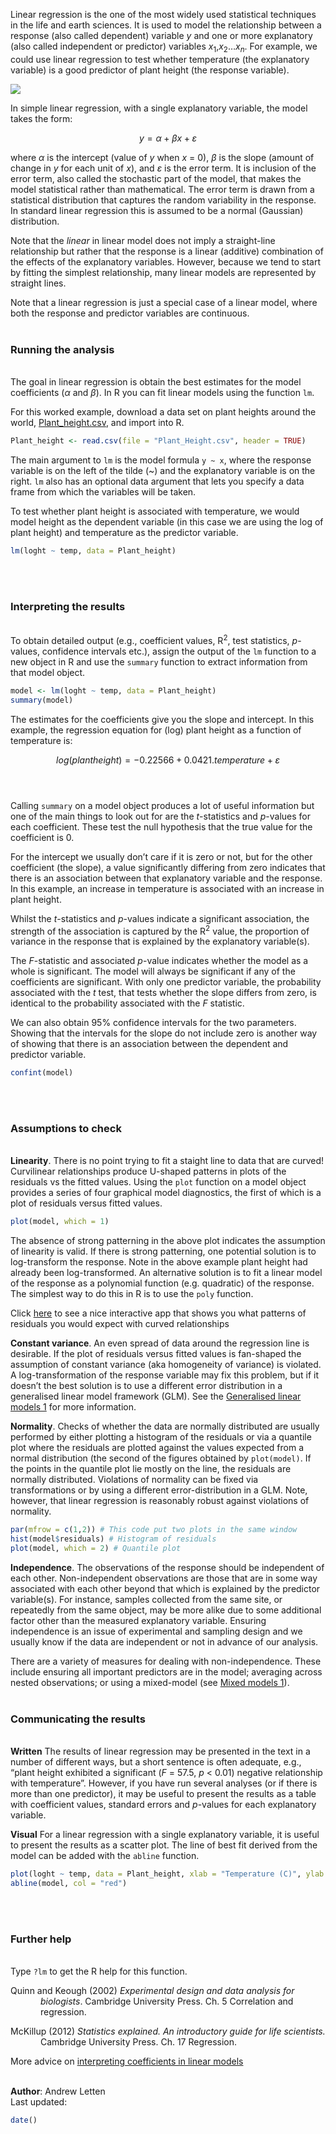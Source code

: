Linear regression is the one of the most widely used statistical techniques in the life and earth sciences. It is used to model the relationship between a response (also called dependent) variable $y$ and one or more explanatory (also called independent or predictor) variables $x_{1}$,$x_{2}$...$x_{n}$. For example, we could use linear regression to test whether temperature (the explanatory variable) is a good predictor of plant height (the response variable).

![](Linear_regression_image.jpg)

In simple linear regression, with a single explanatory variable, the model takes the form:

$$y = \alpha + \beta x + \varepsilon $$ 

where $\alpha$ is the intercept (value of $y$ when $x$ = 0), $\beta$ is the slope (amount of change in $y$ for each unit of $x$), and $\varepsilon$ is the error term. It is inclusion of the error term, also called the stochastic part of the model, that makes the model statistical rather than mathematical. The error term is drawn from a statistical distribution that captures the random variability in the response. In standard linear regression this is assumed to be a normal (Gaussian) distribution. 

Note that the *linear* in linear model does not imply a straight-line relationship but rather that the response is a linear (additive) combination of the effects of the explanatory variables. However, because we tend to start by fitting the simplest relationship, many linear models are represented by straight lines.

Note that a linear regression is just a special case of a linear model, where both the response and predictor variables are continuous.
<br><br>

### Running the analysis
<br>
The goal in linear regression is obtain the best estimates for the model coefficients ($\alpha$ and $\beta$). In R you can fit linear models using the function `lm`.

For this worked example, download a data set on plant heights around the world, [Plant_height.csv](http://environmentalcomputing.net/wp-content/uploads/2016/05/Plant_height.csv), and import into R.

```{r}
Plant_height <- read.csv(file = "Plant_Height.csv", header = TRUE)
```

The main argument to `lm` is the model formula `y ~ x`, where the response variable is on the left of the tilde (~) and the explanatory variable is on the right. `lm` also has an optional data argument that lets you specify a data frame from which the variables will be taken.

To test whether plant height is associated with temperature, we would model height as the dependent variable (in this case we are using the log of plant height) and temperature as the predictor variable. 

```{r, eval = FALSE}
lm(loght ~ temp, data = Plant_height)
```
<br><br>

### Interpreting the results
<br>
To obtain detailed output (e.g., coefficient values, R^2^, test statistics, *p*-values, confidence intervals etc.), assign the output of the `lm` function to a new object in R and use the `summary` function to extract information from that model object.

```{r}
model <- lm(loght ~ temp, data = Plant_height)
summary(model)
```

The estimates for the coefficients give you the slope and intercept. In this example, the regression equation for (log) plant height as a function of temperature is:

$$log(plant height) = -0.22566 +0.0421.temperature + \varepsilon $$ 
<br><br>

Calling `summary` on a model object produces a lot of useful information but one of the main things to look out for are the *t*-statistics and *p*-values for each coefficient. These test the null hypothesis that the true value for the coefficient is 0. 

For the intercept we usually don't care if it is zero or not, but for the other coefficient (the slope), a value significantly differing from zero indicates that there is an association between that explanatory variable and the response. In this example, an increase in temperature is associated with an increase in plant height.

Whilst the *t*-statistics and *p*-values indicate a significant association, the strength of the association is captured by the R^2^ value, the proportion of variance in the response that is explained by the explanatory variable(s).

The *F*-statistic and associated *p*-value indicates whether the model as a whole is significant. The model will always be significant if any of the coefficients are significant. With only one predictor variable, the probability associated with the *t* test, that tests whether the slope differs from zero, is identical to the probability associated with the *F* statistic.

We can also obtain 95% confidence intervals for the two parameters. Showing that the intervals for the slope do not include zero is another way of showing that there is an association between the dependent and predictor variable.

```{r}
confint(model)
```
<br><br>

### Assumptions to check
<br>
**Linearity**. There is no point trying to fit a staight line to data that are curved! Curvilinear relationships produce U-shaped patterns in plots of the residuals vs the fitted values. Using the `plot` function on a model object provides a series of four graphical model diagnostics, the first of which is a plot of residuals versus fitted values.

```{r, fig.width = 5, fig.height = 4}
plot(model, which = 1)
```

The absence of strong patterning in the above plot indicates the assumption of linearity is valid. If there is strong patterning, one potential solution is to log-transform the response. Note in the above example plant height had already been log-transformed. An alternative solution is to fit a linear model of the response as a polynomial function (e.g. quadratic) of the response. The simplest way to do this in R is to use the `poly` function.

Click [here](https://gallery.shinyapps.io/slr_diag/) to see a nice interactive app that shows you what patterns of residuals you would expect with curved relationships 

**Constant variance**. An even spread of data around the regression line is desirable. If the plot of residuals versus fitted values is fan-shaped the assumption of constant variance (aka homogeneity of variance) is violated. A log-transformation of the response variable may fix this problem, but if it doesn't the best solution is to use a different error distribution in a generalised linear model framework (GLM). See the [Generalised linear models 1](http://environmentalcomputing.net/generalised-linear-models-1/) for more information.        

**Normality**. Checks of whether the data are normally distributed are usually performed by either plotting a histogram of the residuals or via a quantile plot where the residuals are plotted against the values expected from a normal distribution (the second of the figures obtained by `plot(model)`. If the points in the quantile plot lie mostly on the line, the residuals are normally distributed. Violations of normality can be fixed via transformations or by using a different error-distribution in a GLM. Note, however, that linear regression is reasonably robust against violations of normality.

```{r}
par(mfrow = c(1,2)) # This code put two plots in the same window
hist(model$residuals) # Histogram of residuals
plot(model, which = 2) # Quantile plot
```

**Independence**. The observations of the response should be independent of each other. Non-independent observations are those that are in some way associated with each other beyond that which is explained by the predictor variable(s). For instance, samples collected from the same site, or repeatedly from the same object, may be more alike due to some additional factor other than the measured explanatory variable. Ensuring independence is an issue of experimental and sampling design and we usually know if the data are independent or not in advance of our analysis.

There are a variety of measures for dealing with non-independence. These include ensuring all important predictors are in the model; averaging across nested observations; or using a mixed-model (see [Mixed models 1](http://environmentalcomputing.net/mixed-models-1/)). 
<br><br>

### Communicating the results
<br>
**Written**  The results of linear regression may be presented in the text in a number of different ways, but a short sentence is often adequate, e.g., "plant height exhibited a significant (*F* = 57.5, *p* < 0.01) negative relationship with temperature". However, if you have run several analyses (or if  there is more than one predictor), it may be useful to present the results as a table with coefficient values, standard errors and *p*-values for each explanatory variable.  

**Visual** For a linear regression with a single explanatory variable, it is useful to present the results as a scatter plot. The line of best fit derived from the model can be added with the `abline` function.

```{r}
plot(loght ~ temp, data = Plant_height, xlab = "Temperature (C)", ylab = "log(Plant height)",pch=16)
abline(model, col = "red")
```
<br><br>

### Further help
<br>
Type `?lm` to get the R help for this function. 

<p style="margin-left: .5in; text-indent: -.5in;">Quinn and Keough (2002) *Experimental design and data analysis for biologists*. Cambridge University Press. Ch. 5 Correlation and regression.</p>

<p style="margin-left: .5in; text-indent: -.5in;">McKillup (2012) *Statistics explained. An introductory guide for life scientists.* Cambridge University Press. Ch. 17 Regression.</p>

More advice on [interpreting coefficients in linear models](http://environmentalcomputing.net/how-to-interpret-linear-models/)
<br><br>

**Author**: Andrew Letten
<br>
Last updated:
```{r,echo=F}
date()
```
